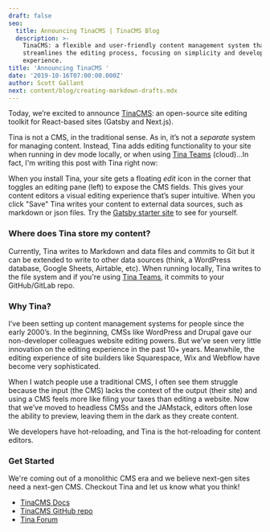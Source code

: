 ```yaml
---
draft: false
seo:
  title: Announcing TinaCMS | TinaCMS Blog
  description: >-
    TinaCMS: a flexible and user-friendly content management system that
    streamlines the editing process, focusing on simplicity and developer
    experience.
title: 'Announcing TinaCMS '
date: '2019-10-16T07:00:00.000Z'
author: Scott Gallant
next: content/blog/creating-markdown-drafts.mdx
---
```


<Youtube embedSrc="https://www.youtube.com/embed/iPDCmbaEF0Y" />

Today, we’re excited to announce [TinaCMS](https://github.com/tinacms/tinacms): an open-source site editing toolkit for React-based sites (Gatsby and Next.js).

Tina is not a CMS, in the traditional sense. As in, it’s not a *separate* system for managing content. Instead, Tina adds editing functionality to your site when running in dev mode locally, or when using [Tina Teams](http://tinacms.org/teams) (cloud)...In fact, I'm writing this post with Tina right now:

<WebmEmbed embedSrc="/img/blog/announcing-tinacms/tina-cms-announcement-post.webm" />

When you install Tina, your site gets a floating *edit* icon in the corner that toggles an editing pane (left) to expose the CMS fields. This gives your content editors a visual editing experience that’s super intuitive. When you click "Save" Tina writes your content to external data sources, such as markdown or json files. Try the [Gatsby starter site](https://tinacms.org/guides/gatsby/adding-tina/project-setup) to see for yourself.

### Where does Tina store my content?

Currently, Tina writes to Markdown and data files and commits to Git but it can be extended to write to other data sources (think, a WordPress database, Google Sheets, Airtable, etc). When running locally, Tina writes to the file system and if you're using [Tina Teams](http://tinacms.org/teams), it commits to your GitHub/GitLab repo.

### Why Tina?

I’ve been setting up content management systems for people since the early 2000’s. In the beginning, CMSs like WordPress and Drupal gave our non-developer colleagues website editing powers. But we’ve seen very little innovation on the editing experience in the past 10+ years. Meanwhile, the editing experience of site builders like Squarespace, Wix and Webflow have become very sophisticated.

When I watch people use a traditional CMS, I often see them struggle because the input (the CMS) lacks the context of the output (their site) and using a CMS feels more like filing your taxes than editing a website. Now that we’ve moved to headless CMSs and the JAMstack, editors often lose the ability to preview, leaving them in the dark as they create content.

We developers have hot-reloading, and Tina is the hot-reloading for content editors.

### Get Started

We're coming out of a monolithic CMS era and we believe next-gen sites need a next-gen CMS. Checkout Tina and let us know what you think!

* [TinaCMS Docs](https://tinacms.org/docs/getting-started/introduction)
* [TinaCMS GitHub repo](https://github.com/tinacms/tinacms)
* [Tina Forum](https://community.tinacms.org/)

